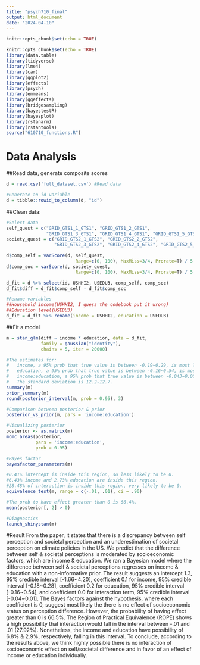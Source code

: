 ---
title: "psych710_final"
output: html_document
date: "2024-04-10"
---

```{r setup, include=FALSE}
knitr::opts_chunk$set(echo = TRUE)
```

```{r, include=FALSE}
knitr::opts_chunk$set(echo = TRUE)
library(data.table)
library(tidyverse)
library(lme4)
library(car)
library(ggplot2)
library(effects)
library(psych)
library(emmeans)
library(ggeffects)
library(bridgesampling)
library(bayestestR)
library(bayesplot)
library(rstanarm)
library(rstantools)
source("610710_functions.R")
```
# Data Analysis

##Read data, generate composite scores
```{r}
d = read.csv('full_dataset.csv') #Read data

#Generate an id variable
d = tibble::rowid_to_column(d, "id")
```

##Clean data: 
```{r}
#Select data
self_quest = c("GRID_GTS1_1_GTS1", "GRID_GTS1_2_GTS1", 
               "GRID_GTS1_3_GTS1", "GRID_GTS1_4_GTS1", "GRID_GTS1_5_GTS1")
society_quest = c("GRID_GTS2_1_GTS2", "GRID_GTS2_2_GTS2",
                  "GRID_GTS2_3_GTS2", "GRID_GTS2_4_GTS2", "GRID_GTS2_5_GTS2")

d$comp_self = varScore(d, self_quest, 
                          Range=c(0, 100), MaxMiss=3/4, Prorate=T) / 5 
d$comp_soc = varScore(d, society_quest, 
                          Range=c(0, 100), MaxMiss=3/4, Prorate=T) / 5 

d_fit = d %>% select(id, USHHI2, USEDU3, comp_self, comp_soc)
d_fit$diff = d_fit$comp_self - d_fit$comp_soc

#Rename variables
##Household income(USHHI2, I guess the codebook put it wrong)
##Education level(USEDU3)
d_fit = d_fit %>% rename(income = USHHI2, education = USEDU3)
```

##Fit a model
```{r}
m = stan_glm(diff ~ income * education, data = d_fit, 
             family = gaussian("identity"), 
             chains = 5, iter = 20000)

#The estimates for:
#   income, a 95% prob that true value is between -0.19~0.29, is most likely 0.1;
#   education, a 95% prob that true value is between -0.16~0.54, is most likely 0.2;
#   income:education, a 95% prob that true value is between -0.043~0.009, is most likely 0.0.
#   The standard deviation is 12.2~12.7.
summary(m)
prior_summary(m)
round(posterior_interval(m, prob = 0.95), 3)

#Comparison between posterior & prior
posterior_vs_prior(m, pars = 'income:education')

#Visualizing posterior
posterior <- as.matrix(m)
mcmc_areas(posterior,
           pars = 'income:education',
           prob = 0.95)

#Bayes factor
bayesfactor_parameters(m)

#0.41% intercept is inside this region, so less likely to be 0.
#6.43% income and 2.73% education are inside this region.
#28.48% of interaction is inside this region, very likely to be 0.
equivalence_test(m, range = c(-.01, .01), ci = .90)

#The prob to have effect greater than 0 is 66.4%.
mean(posterior[, 2] > 0)

#Diagnostics
launch_shinystan(m)
```

#Result
  From the paper, it states that there is a discrepancy between self perception and societal perception and an underestimation of societal perception on climate policies in the US. We predict that the difference between self & societal perceptions is moderated by socioeconomic factors, which are income & education.
  We ran a Bayesian model where the difference between self & societal perceptions regresses on income & education with a non-informative prior. The result suggests an intercept 1.3, 95% credible interval [-1.66~4.20], coefficient 0.1 for income, 95% credible interval [-0.18~0.28], coefficient 0.2 for education, 95% credible interval [-0.16~0.54], and coefficient 0.0 for interaction term, 95% credible interval [-0.04~0.01]. The Bayes factors against the hypothesis, where each coefficient is 0, suggest most likely the there is no effect of socioeconomic status on perception difference. However, the probability of having effect greater than 0 is 66.5%. The Region of Practical Equivalence (ROPE) shows a high possibility that interaction would fall in the interval between -.01 and .01 (27.92%). Nonetheless, the income and education have possibility of 6.8% & 2.9%, respectively, falling in this interval.
  To conclude, according to the results above, we think highly possible there is no interaction of socioeconomic effect on self/societal difference and in favor of an effect of income or education individually.